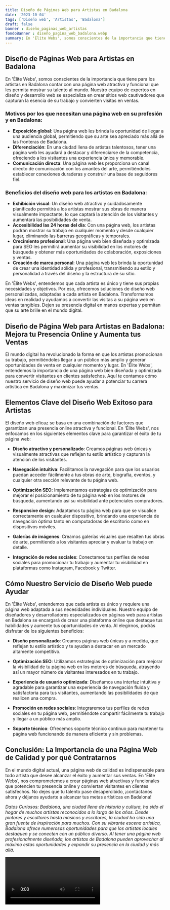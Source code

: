 ```yaml
---
title: Diseño de Páginas Web para Artistas en Badalona
date: '2023-10-04'
tags: ['Diseño web', 'Artistas', 'Badalona']
draft: false
banner : diseño_paginas_web_artistas
fondoBanner : diseño_pagina_web_badalona.webp
summary: En 'Élite Webs', somos conscientes de la importancia que tiene para los artistas en Badalona contar con una página web atractiva y funcional que les permita mostrar su talento al mundo. Nuestro equipo de expertos en diseño y desarrollo web se especializa en crear sitios web cautivadores que capturan la esencia de su trabajo y convierten visitas en ventas.
---
```


## **Diseño de Páginas Web para Artistas en Badalona**

En 'Élite Webs', somos conscientes de la importancia que tiene para los artistas en Badalona contar con una página web atractiva y funcional que les permita mostrar su talento al mundo. Nuestro equipo de expertos en diseño y desarrollo web se especializa en crear sitios web cautivadores que capturan la esencia de su trabajo y convierten visitas en ventas.

### **Motivos por los que necesitan una página web en su profesión y en Badalona:**

- **Exposición global**: Una página web les brinda la oportunidad de llegar a una audiencia global, permitiendo que su arte sea apreciado más allá de las fronteras de Badalona.
- **Diferenciación**: En una ciudad llena de artistas talentosos, tener una página web les ayudará a destacar y diferenciarse de la competencia, ofreciendo a los visitantes una experiencia única y memorable.
- **Comunicación directa**: Una página web les proporciona un canal directo de comunicación con los amantes del arte, permitiéndoles establecer conexiones duraderas y construir una base de seguidores fiel.

### **Beneficios del diseño web para los artistas en Badalona:**

- **Exhibición visual**: Un diseño web atractivo y cuidadosamente planificado permitirá a los artistas mostrar sus obras de manera visualmente impactante, lo que captará la atención de los visitantes y aumentará las posibilidades de venta.
- **Accesibilidad las 24 horas del día**: Con una página web, los artistas podrán mostrar su trabajo en cualquier momento y desde cualquier lugar, eliminando las barreras geográficas y temporales.
- **Crecimiento profesional**: Una página web bien diseñada y optimizada para SEO les permitirá aumentar su visibilidad en los motores de búsqueda y obtener más oportunidades de colaboración, exposiciones y ventas.
- **Creación de marca personal**: Una página web les brinda la oportunidad de crear una identidad sólida y profesional, transmitiendo su estilo y personalidad a través del diseño y la estructura de su sitio.

En 'Élite Webs', entendemos que cada artista es único y tiene sus propias necesidades y objetivos. Por eso, ofrecemos soluciones de diseño web personalizadas, adaptadas a cada artista en Badalona. Transformamos ideas en realidad y ayudamos a convertir las visitas a su página web en ventas tangibles. Dejen su presencia digital en manos expertas y permitan que su arte brille en el mundo digital.

<GifSeo />

<Cta />

## Diseño de Página Web para Artistas en Badalona: Mejora tu Presencia Online y Aumenta tus Ventas

El mundo digital ha revolucionado la forma en que los artistas promocionan su trabajo, permitiéndoles llegar a un público más amplio y generar oportunidades de venta en cualquier momento y lugar. En 'Élite Webs', entendemos la importancia de una página web bien diseñada y optimizada para convertir visitantes en clientes satisfechos. Aquí te contamos cómo nuestro servicio de diseño web puede ayudar a potenciar tu carrera artística en Badalona y maximizar tus ventas.

## Elementos Clave del Diseño Web Exitoso para Artistas

El diseño web eficaz se basa en una combinación de factores que garantizan una presencia online atractiva y funcional. En 'Élite Webs', nos enfocamos en los siguientes elementos clave para garantizar el éxito de tu página web:

- **Diseño atractivo y personalizado**: Creamos páginas web únicas y visualmente atractivas que reflejan tu estilo artístico y capturan la atención de los visitantes.

- **Navegación intuitiva**: Facilitamos la navegación para que los usuarios puedan acceder fácilmente a tus obras de arte, biografía, eventos, y cualquier otra sección relevante de tu página web.

- **Optimización SEO**: Implementamos estrategias de optimización para mejorar el posicionamiento de tu página web en los motores de búsqueda, aumentando así su visibilidad ante potenciales compradores.

- **Responsive design**: Adaptamos tu página web para que se visualice correctamente en cualquier dispositivo, brindando una experiencia de navegación óptima tanto en computadoras de escritorio como en dispositivos móviles.

- **Galerías de imágenes**: Creamos galerías visuales que resalten tus obras de arte, permitiendo a los visitantes apreciar y evaluar tu trabajo en detalle.

- **Integración de redes sociales**: Conectamos tus perfiles de redes sociales para promocionar tu trabajo y aumentar tu visibilidad en plataformas como Instagram, Facebook y Twitter.

## Cómo Nuestro Servicio de Diseño Web puede Ayudar

En 'Élite Webs', entendemos que cada artista es único y requiere una página web adaptada a sus necesidades individuales. Nuestro equipo de diseñadores y desarrolladores especializados en páginas web para artistas en Badalona se encargará de crear una plataforma online que destaque tus habilidades y aumente tus oportunidades de venta. Al elegirnos, podrás disfrutar de los siguientes beneficios:

- **Diseño personalizado**: Creamos páginas web únicas y a medida, que reflejan tu estilo artístico y te ayudan a destacar en un mercado altamente competitivo.

- **Optimización SEO**: Utilizamos estrategias de optimización para mejorar la visibilidad de tu página web en los motores de búsqueda, atrayendo así un mayor número de visitantes interesados en tu trabajo.

- **Experiencia de usuario optimizada**: Diseñamos una interfaz intuitiva y agradable para garantizar una experiencia de navegación fluida y satisfactoria para tus visitantes, aumentando las posibilidades de que realicen una compra.

- **Promoción en redes sociales**: Integraremos tus perfiles de redes sociales en tu página web, permitiéndote compartir fácilmente tu trabajo y llegar a un público más amplio.

- **Soporte técnico**: Ofrecemos soporte técnico continuo para mantener tu página web funcionando de manera eficiente y sin problemas.

## Conclusión: La Importancia de una Página Web de Calidad y por qué Contratarnos

En el mundo digital actual, una página web de calidad es indispensable para todo artista que desee alcanzar el éxito y aumentar sus ventas. En 'Élite Webs', nos comprometemos a crear páginas web atractivas y funcionales que potencien tu presencia online y conviertan visitantes en clientes satisfechos. No dejes que tu talento pase desapercibido, ¡contáctanos ahora y déjanos ayudarte a alcanzar tus metas artísticas en Badalona!

*Datos Curiosos: Badalona, una ciudad llena de historia y cultura, ha sido el hogar de muchos artistas reconocidos a lo largo de los años. Desde pintores y escultores hasta músicos y escritores, la ciudad ha sido una gran fuente de inspiración para muchos. Con su vibrante escena artística, Badalona ofrece numerosas oportunidades para que los artistas locales destaquen y se conecten con un público diverso. Al tener una página web profesionalmente diseñada, los artistas de Badalona pueden aprovechar al máximo estas oportunidades y expandir su presencia en la ciudad y más allá.*

<Video />

<CtaBot job='Artistas' city='Badalona'/>

<Gmaps query='Badalona+españa+maps' />
